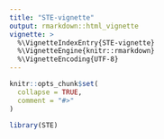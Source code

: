 ```yaml
---
title: "STE-vignette"
output: rmarkdown::html_vignette
vignette: >
  %\VignetteIndexEntry{STE-vignette}
  %\VignetteEngine{knitr::rmarkdown}
  %\VignetteEncoding{UTF-8}
---
```


```r
knitr::opts_chunk$set(
  collapse = TRUE,
  comment = "#>"
)
```

```r
library(STE)
```
